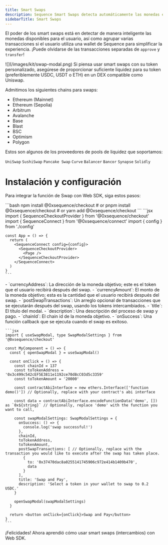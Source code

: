 ```yaml
---
title: Smart Swaps
description: Sequence Smart Swaps detecta automáticamente las monedas elegibles en la wallet del usuario y las intercambia por la moneda objetivo. Los desarrolladores pueden definir la moneda objetivo y Sequence se encarga de todo, incluyendo la interfaz y el flujo a través de Web SDK.
sidebarTitle: Smart Swaps
---
```


El poder de los smart swaps está en detectar de manera inteligente las monedas disponibles para el usuario, así como agrupar varias transacciones si el usuario utiliza una wallet de Sequence para simplificar la experiencia. ¡Puede olvidarse de las transacciones separadas de `approve` y `transfer`!

<Frame>
  ![](/images/kit/swap-modal.png)
</Frame>

<Note>
  Si piensa usar smart swaps con su token personalizado, asegúrese de proporcionar suficiente liquidez para su token (preferiblemente USDC, USDT o ETH) en un DEX compatible como Uniswap.
</Note>

Admitimos los siguientes chains para swaps:
- Ethereum (Mainnet)
- Ethereum (Sepolia)
- Arbitrum
- Avalanche
- Base
- Blast
- BSC
- Optimism
- Polygon

Estos son algunos de los proveedores de pools de liquidez que soportamos:

`UniSwap` `SushiSwap` `Pancake Swap` `Curve` `Balancer` `Bancor` `Synapse` `Solidly`

# Instalación y configuración
Para integrar la función de Swap con Web SDK, siga estos pasos:

<Steps>
  <Step title="Instale la librería @0xsequence/checkout">
    ```bash
    npm install @0xsequence/checkout
    # or
    pnpm install @0xsequence/checkout
    # or
    yarn add @0xsequence/checkout
    ```
  </Step>

  <Step title="Coloque el `SequenceCheckoutProvider` debajo del proveedor `SequenceConnect` en su App:">
    ```jsx
    import { SequenceCheckoutProvider } from '@0xsequence/checkout'
    import { SequenceConnect } from '@0xsequence/connect'
    import { config } from './config'

    const App = () => {
      return (
        <SequenceConnect config={config}>
          <SequenceCheckoutProvider>
            <Page />
          </SequenceCheckoutProvider>
        </SequenceConnect>
      )
    }
    ```
  </Step>

  <Step title="Importe las dependencias y lógica de Swap">
    - `currencyAddress`: La dirección de la moneda objetivo; este es el token que el usuario recibirá después del swap.
    - `currencyAmount`: El monto de la moneda objetivo; esta es la cantidad que el usuario recibirá después del swap.
    - `postSwapTransactions`: Un arreglo opcional de transacciones que se ejecutarán después del swap, usando los tokens intercambiados.
    - `title`: El título del modal.
    - `description`: Una descripción del proceso de swap y pago.
    - `chainId`: El chain id de la moneda objetivo.
    - `onSuccess`: Una función callback que se ejecuta cuando el swap es exitoso.

    ```jsx
    import { useSwapModal, type SwapModalSettings } from '@0xsequence/checkout'

    const MyComponent = () => {
      const { openSwapModal } = useSwapModal()

      const onClick = () => {
        const chainId = 137
        const toTokenAddress = '0x3c499c542cEF5E3811e1192ce70d8cC03d5c3359'
        const toTokenAmount = '20000'

        const contractAbiInterface = new ethers.Interface(['function demo()']) // Optionally, replace with your contract's abi interface

        const data = contractAbiInterface.encodeFunctionData('demo', []) as `0x${string}` // Optionally, replace 'demo' with the function you want to call,

        const swapModalSettings: SwapModalSettings = {
          onSuccess: () => {
            console.log('swap successful!')
          },
          chainId,
          toTokenAddress,
          toTokenAmount,
          postSwapTransactions: [ // Optionally, replace with the transaction you would like to execute after the swap has taken place.
            {
              to: '0x37470dac8a0255141745906c972e414b1409b470',
              data
            }
          ],
          title: 'Swap and Pay',
          description: 'Select a token in your wallet to swap to 0.2 USDC.'
        }

        openSwapModal(swapModalSettings)
      }

      return <button onClick={onClick}>Swap and Pay</button>
    }
    ```
  </Step>
</Steps>

¡Felicidades! Ahora aprendió cómo usar smart swaps (intercambios) con Web SDK.